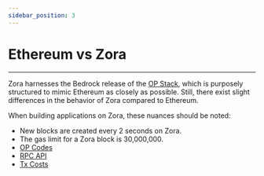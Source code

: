 ```yaml
---
sidebar_position: 3
---
```


# Ethereum vs Zora

---

Zora harnesses the Bedrock release of the [OP Stack](https://stack.optimism.io/), which is purposely structured to mimic Ethereum as closely as possible. 
Still, there exist slight differences in the behavior of Zora compared to Ethereum. 


When building applications on Zora, these nuances should be noted:
- New blocks are created every 2 seconds on Zora.
- The gas limit for a Zora block is 30,000,000.
- [OP Codes](https://stack.optimism.io/docs/releases/bedrock/differences/#opcode-differences)
- [RPC API](https://stack.optimism.io/docs/releases/bedrock/differences/#network-specifications)
- [Tx Costs](https://stack.optimism.io/docs/releases/bedrock/differences/#transaction-costs)